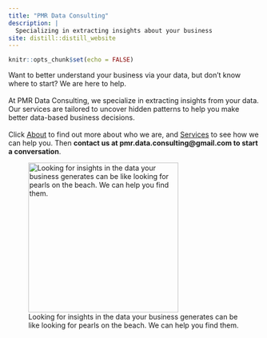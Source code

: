 ```yaml
---
title: "PMR Data Consulting"
description: |
  Specializing in extracting insights about your business
site: distill::distill_website
---
```


```r
knitr::opts_chunk$set(echo = FALSE)
```


Want to better understand your business via your data, but don't know where to start? We are here to help.
<br>
<br>
At PMR Data Consulting, we specialize in extracting insights from your data. Our services are tailored to uncover hidden patterns to help you make better data-based business decisions.
<br>
<br>
Click [About](https://pmrdataconsulting.github.io/about.html) to find out more about who we are, and [Services](https://pmrdataconsulting.github.io/projects.html) to see how we can help you. Then **contact us at pmr.data.consulting@gmail.com to start a conversation**.

![Looking for insights in the data your business generates can be like looking for pearls on the beach. We can help you find them.](pearl.jpg){width=700px, height=300px}




